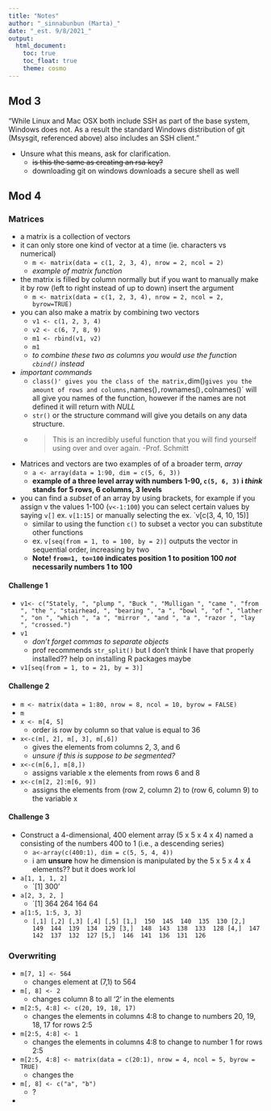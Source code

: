 ```yaml
---
title: "Notes"
author: "_sinnabunbun (Marta)_"
date: "_est. 9/8/2021_"
output: 
  html_document:
    toc: true
    toc_float: true
    theme: cosmo
---
```


## Mod 3

"While Linux and Mac OSX both include SSH as part of the base system, Windows does not. As a result the standard Windows distribution of git (Msysgit, referenced above) also includes an SSH client."  
  
  - Unsure what this means, ask for clarification.  
    + ~~is this the same as creating an rsa key?~~  
    + downloading git on windows downloads a secure shell as well
  
## Mod 4

### Matrices  

- a matrix is a collection of vectors  
- it can only store one kind of vector at a time (ie. characters vs numerical)  
  + `m <- matrix(data = c(1, 2, 3, 4), nrow = 2, ncol = 2)`  
  + _example of matrix function_
- the matrix is filled by column normally but if you want to manually make it by row (left to right instead of up to down) insert the argument  
  + `m <- matrix(data = c(1, 2, 3, 4), nrow = 2, ncol = 2, byrow=TRUE)`  
- you can also make a matrix by combining two vectors  
  + `v1 <- c(1, 2, 3, 4)`  
  + `v2 <- c(6, 7, 8, 9)`  
  + `m1 <- rbind(v1, v2)`  
  + `m1`  
  + _to combine these two as columns you would use the function `cbind()` instead_  
- _important commands_  
  + `class()' gives you the class of the matrix, `dim()` gives you the amount of rows and columns, `names()` , `rownames()`, `colnames()` will all give you names of the function, however if the names are not defined it will return with _NULL_  
  + `str()` or the structure command will give you details on any data structure.  
  + > This is an incredibly useful function that you will find yourself using over and over again.  -Prof. Schmitt  
- Matrices and vectors are two examples of of a broader term,  _array_  
  + `a <- array(data = 1:90, dim = c(5, 6, 3))`  
  + __example of a three level array with numbers 1-90, `c(5, 6, 3)` i _think_ stands for 5 rows, 6 columns, 3 levels__  
- you can find a _subset_ of an array by using brackets, for example if you assign v the values 1-100 (`v<-1:100`) you can select certain values by saying `v[]` ex. `v[1:15]` or manually selecting the ex. `v[c(3, 4, 10, 15)]  
  + similar to using the function `c()` to subset a vector you can substitute other functions  
  + ex. `v[seq(from = 1, to = 100, by = 2)]` outputs the vector in sequential order, increasing by two  
  + __Note! `from=1, to=100` indicates position 1 to position 100 _not_ necessarily numbers 1 to 100__ 

#### Challenge 1  

- `v1<- c("Stately, ", "plump ", "Buck ", "Mulligan ", "came ", "from ", "the ", "stairhead, ", "bearing ", "a ", "bowl ", "of ", "lather ", "on ", "which ", "a ", "mirror ", "and ", "a ", "razor ", "lay ", "crossed.")`  
- `v1`  
  + _don't forget commas to separate objects_  
  + prof recommends `str_split()` but I don't think I have that properly installed?? help on installing R packages maybe  
- `v1[seq(from = 1, to = 21, by = 3)]`  

#### Challenge 2

- `m <- matrix(data = 1:80, nrow = 8, ncol = 10, byrow = FALSE)`  
- `m`  
- `x <- m[4, 5]`  
  + order is row by column so that value is equal to 36   
- `x<-c(m[, 2], m[, 3], m[,6])`  
  + gives the elements from columns 2, 3, and 6
  + _unsure if this is suppose to be segmented?_  
- `x<-c(m[6,], m[8,])`  
  + assigns variable x the elements from rows 6 and 8  
- `x<-c(m[2, 2]:m[6, 9])`  
  + assigns the elements from (row 2, column 2) to (row 6, column 9) to the variable x  

#### Challenge 3  

- Construct a 4-dimensional, 400 element array (5 x 5 x 4 x 4) named a consisting of the numbers 400 to 1 (i.e., a descending series)  
  + `a<-array(c(400:1), dim = c(5, 5, 4, 4))`  
  + i am __unsure__ how he dimension is manipulated by the 5 x 5 x 4 x 4 elements?? but it does work lol  
- `a[1, 1, 1, 2]`  
  + `[1] 300'  
- `a[2, 3, 2, ]`  
  + `[1] 364 264 164 64  
- `a[1:5, 1:5, 3, 3]`  
  + `[,1] [,2] [,3] [,4] [,5]
[1,]  150  145  140  135  130
[2,]  149  144  139  134  129
[3,]  148  143  138  133  128
[4,]  147  142  137  132  127
[5,]  146  141  136  131  126`  

### Overwriting  

- `m[7, 1] <- 564`  
  + changes element at (7,1) to 564  
- `m[, 8] <- 2`  
  + changes column 8 to all '2' in the elements  
- `m[2:5, 4:8] <- c(20, 19, 18, 17)`  
  + changes the elements in columns 4:8 to change to numbers 20, 19, 18, 17 for rows 2:5  
- `m[2:5, 4:8] <- 1`  
  + changes the elements in columns 4:8 to change to number 1 for rows 2:5  
- `m[2:5, 4:8] <- matrix(data = c(20:1), nrow = 4, ncol = 5, byrow = TRUE)`  
  + changes the   
- `m[, 8] <- c("a", "b")`  
  + ?  
-
